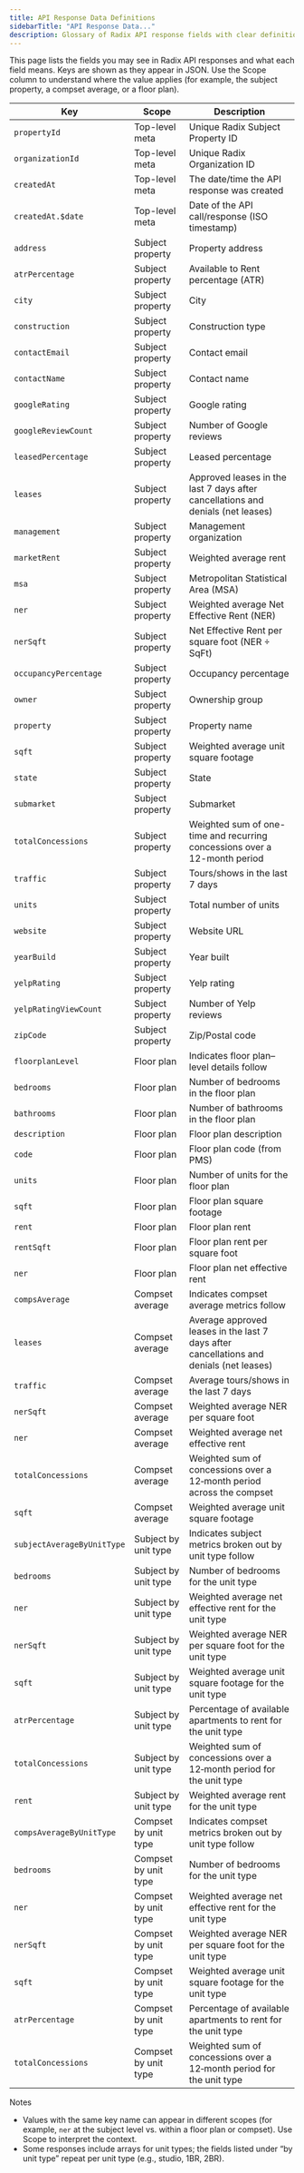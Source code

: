 ```yaml
---
title: API Response Data Definitions
sidebarTitle: "API Response Data..."
description: Glossary of Radix API response fields with clear definitions and groupings.
---
```


This page lists the fields you may see in Radix API responses and what each field means. Keys are shown as they appear in JSON. Use the Scope column to understand where the value applies (for example, the subject property, a compset average, or a floor plan).

| Key | Scope | Description |
| --- | --- | --- |
| `propertyId` | Top-level meta | Unique Radix Subject Property ID |
| `organizationId` | Top-level meta | Unique Radix Organization ID |
| `createdAt` | Top-level meta | The date/time the API response was created |
| `createdAt.$date` | Top-level meta | Date of the API call/response (ISO timestamp) |
| `address` | Subject property | Property address |
| `atrPercentage` | Subject property | Available to Rent percentage (ATR) |
| `city` | Subject property | City |
| `construction` | Subject property | Construction type |
| `contactEmail` | Subject property | Contact email |
| `contactName` | Subject property | Contact name |
| `googleRating` | Subject property | Google rating |
| `googleReviewCount` | Subject property | Number of Google reviews |
| `leasedPercentage` | Subject property | Leased percentage |
| `leases` | Subject property | Approved leases in the last 7 days after cancellations and denials (net leases) |
| `management` | Subject property | Management organization |
| `marketRent` | Subject property | Weighted average rent |
| `msa` | Subject property | Metropolitan Statistical Area (MSA) |
| `ner` | Subject property | Weighted average Net Effective Rent (NER) |
| `nerSqft` | Subject property | Net Effective Rent per square foot (NER ÷ SqFt) |
| `occupancyPercentage` | Subject property | Occupancy percentage |
| `owner` | Subject property | Ownership group |
| `property` | Subject property | Property name |
| `sqft` | Subject property | Weighted average unit square footage |
| `state` | Subject property | State |
| `submarket` | Subject property | Submarket |
| `totalConcessions` | Subject property | Weighted sum of one-time and recurring concessions over a 12-month period |
| `traffic` | Subject property | Tours/shows in the last 7 days |
| `units` | Subject property | Total number of units |
| `website` | Subject property | Website URL |
| `yearBuild` | Subject property | Year built |
| `yelpRating` | Subject property | Yelp rating |
| `yelpRatingViewCount` | Subject property | Number of Yelp reviews |
| `zipCode` | Subject property | Zip/Postal code |
| `floorplanLevel` | Floor plan | Indicates floor plan–level details follow |
| `bedrooms` | Floor plan | Number of bedrooms in the floor plan |
| `bathrooms` | Floor plan | Number of bathrooms in the floor plan |
| `description` | Floor plan | Floor plan description |
| `code` | Floor plan | Floor plan code (from PMS) |
| `units` | Floor plan | Number of units for the floor plan |
| `sqft` | Floor plan | Floor plan square footage |
| `rent` | Floor plan | Floor plan rent |
| `rentSqft` | Floor plan | Floor plan rent per square foot |
| `ner` | Floor plan | Floor plan net effective rent |
| `compsAverage` | Compset average | Indicates compset average metrics follow |
| `leases` | Compset average | Average approved leases in the last 7 days after cancellations and denials (net leases) |
| `traffic` | Compset average | Average tours/shows in the last 7 days |
| `nerSqft` | Compset average | Weighted average NER per square foot |
| `ner` | Compset average | Weighted average net effective rent |
| `totalConcessions` | Compset average | Weighted sum of concessions over a 12‑month period across the compset |
| `sqft` | Compset average | Weighted average unit square footage |
| `subjectAverageByUnitType` | Subject by unit type | Indicates subject metrics broken out by unit type follow |
| `bedrooms` | Subject by unit type | Number of bedrooms for the unit type |
| `ner` | Subject by unit type | Weighted average net effective rent for the unit type |
| `nerSqft` | Subject by unit type | Weighted average NER per square foot for the unit type |
| `sqft` | Subject by unit type | Weighted average unit square footage for the unit type |
| `atrPercentage` | Subject by unit type | Percentage of available apartments to rent for the unit type |
| `totalConcessions` | Subject by unit type | Weighted sum of concessions over a 12‑month period for the unit type |
| `rent` | Subject by unit type | Weighted average rent for the unit type |
| `compsAverageByUnitType` | Compset by unit type | Indicates compset metrics broken out by unit type follow |
| `bedrooms` | Compset by unit type | Number of bedrooms for the unit type |
| `ner` | Compset by unit type | Weighted average net effective rent for the unit type |
| `nerSqft` | Compset by unit type | Weighted average NER per square foot for the unit type |
| `sqft` | Compset by unit type | Weighted average unit square footage for the unit type |
| `atrPercentage` | Compset by unit type | Percentage of available apartments to rent for the unit type |
| `totalConcessions` | Compset by unit type | Weighted sum of concessions over a 12‑month period for the unit type |

Notes

- Values with the same key name can appear in different scopes (for example, `ner` at the subject level vs. within a floor plan or compset). Use Scope to interpret the context.
- Some responses include arrays for unit types; the fields listed under “by unit type” repeat per unit type (e.g., studio, 1BR, 2BR).